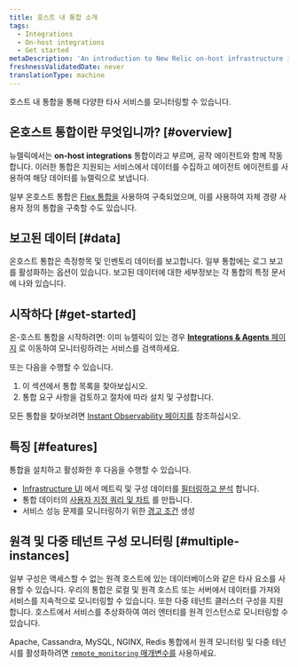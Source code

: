 ```yaml
---
title: 호스트 내 통합 소개
tags:
  - Integrations
  - On-host integrations
  - Get started
metaDescription: 'An introduction to New Relic on-host infrastructure integrations, which instrument and report data from various third-party services.'
freshnessValidatedDate: never
translationType: machine
---
```


호스트 내 통합을 통해 다양한 타사 서비스를 모니터링할 수 있습니다.

## 온호스트 통합이란 무엇입니까? [#overview]

뉴렐릭에서는 <DNT>**on-host integrations**</DNT> 통합이라고 부르며, 공작 에이전트와 함께 작동합니다. 이러한 통합은 지원되는 서비스에서 데이터를 수집하고 에이전트 에이전트를 사용하여 해당 데이터를 뉴렐릭으로 보냅니다.

일부 온호스트 통합은 [Flex 통합을](/docs/infrastructure/host-integrations/host-integrations-list/flex-integration-tool-build-your-own-integration) 사용하여 구축되었으며, 이를 사용하여 자체 경량 사용자 정의 통합을 구축할 수도 있습니다.

## 보고된 데이터 [#data]

온호스트 통합은 측정항목 및 인벤토리 데이터를 보고합니다. 일부 통합에는 로그 보고를 활성화하는 옵션이 있습니다. 보고된 데이터에 대한 세부정보는 각 통합의 특정 문서에 나와 있습니다.

## 시작하다 [#get-started]

온-호스트 통합을 시작하려면: 이미 뉴렐릭이 있는 경우 [<DNT>**Integrations & Agents**</DNT> 페이지](https://one.newrelic.com/marketplace) 로 이동하여 모니터링하려는 서비스를 검색하세요.

또는 다음을 수행할 수 있습니다.

1. 이 섹션에서 통합 목록을 찾아보십시오.
2. 통합 요구 사항을 검토하고 절차에 따라 설치 및 구성합니다.

모든 통합을 찾아보려면 [Instant Observability 페이지를](https://newrelic.com/instant-observability) 참조하십시오.

## 특징 [#features]

통합을 설치하고 활성화한 후 다음을 수행할 수 있습니다.

* [Infrastructure UI](/docs/infrastructure/new-relic-infrastructure/getting-started/introduction-new-relic-infrastructure) 에서 메트릭 및 구성 데이터를 [필터링하고 분석](/docs/infrastructure/integrations/find-use-infrastructure-integration-data) 합니다.
* 통합 데이터의 [사용자 지정 쿼리 및 차트](/docs/using-new-relic/data/understand-data/query-new-relic-data) 를 만듭니다.
* 서비스 성능 문제를 모니터링하기 위한 [경고 조건](/docs/alerts/new-relic-alerts/getting-started/alerts-glossary#alert-condition) 생성

## 원격 및 다중 테넌트 구성 모니터링 [#multiple-instances]

일부 구성은 액세스할 수 없는 원격 호스트에 있는 데이터베이스와 같은 타사 요소를 사용할 수 있습니다. 우리의 통합은 로컬 및 원격 호스트 또는 서버에서 데이터를 가져와 서비스를 지속적으로 모니터링할 수 있습니다. 또한 다중 테넌트 클러스터 구성을 지원합니다. 호스트에서 서비스를 추상화하여 여러 엔터티를 원격 인스턴스로 모니터링할 수 있습니다.

Apache, Cassandra, MySQL, NGINX, Redis 통합에서 원격 모니터링 및 다중 테넌시를 활성화하려면 [`remote_monitoring` 매개변수를](/docs/infrastructure/host-integrations/understand-use-data/remote-monitoring-host-integrations) 사용하세요.

